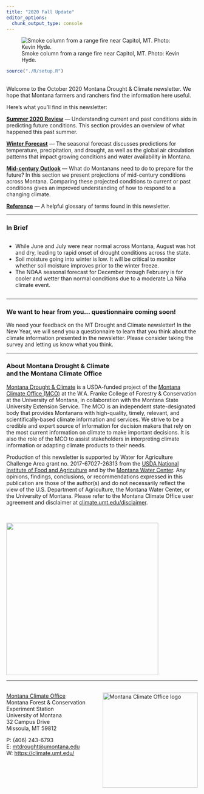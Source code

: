 ```yaml
---
title: "2020 Fall Update"
editor_options: 
  chunk_output_type: console
---
```


![Smoke column from a range fire near Capitol, MT. Photo: Kevin Hyde.](./img/kevin_hyde_range.jpg)

```r
source("./R/setup.R")
```

## {-}

Welcome to the October 2020 Montana Drought & Climate newsletter. We hope that Montana farmers and ranchers find the information here useful.

Here's what you'll find in this newsletter:

[**Summer 2020 Review**](./review.html) --- Understanding current and past conditions aids in predicting future conditions. This section provides an overview of what happened this past summer.

[**Winter Forecast**](./forecast.html) --- The seasonal forecast discusses predictions for temperature, precipitation, and drought, as well as the global air circulation patterns that impact growing conditions and water availability in Montana.

[**Mid-century Outlook**](./midcentury.html) --- What do Montanans need to do to prepare for the future? In this section we present projections of mid-century conditions across Montana. Comparing these projected conditions to current or past conditions gives an improved understanding of how to respond to a changing climate.

[**Reference**](./reference.html) --- A helpful glossary of terms found in this newsletter.

-----

### In Brief {-}

<div style="-webkit-columns: 2 300px;-moz-columns: 2 300px;columns: 2 300px;">
* While June and July were near normal across Montana, August was hot and dry, leading to rapid onset of drought conditions across the state.
* Soil moisture going into winter is low. It will be critical to monitor whether soil moisture improves prior to the winter freeze.
* The NOAA seasonal forecast for December through February is for cooler and wetter than normal conditions due to a moderate La Niña climate event.
</div>

-----

### We want to hear from you… questionnaire coming soon! {-}

We need your feedback on the MT Drought and Climate newsletter! In the New Year, we will send you a questionnaire to learn that you think about the climate information presented in the newsletter. Please consider taking the survey and letting us know what you think.

-----

### About **Montana Drought & Climate**<br>and the **Montana Climate Office** {-}
[Montana Drought & Climate](https://climate.umt.edu/mtdrought/) is a USDA-funded project of the [Montana Climate Office (MCO)](https://climate.umt.edu/) at the W.A. Franke College of Forestry & Conservation at the University of Montana, in collaboration with the Montana State University Extension Service. The MCO is an independent state-designated body that provides Montanans with high-quality, timely, relevant, and scientifically-based climate information and services. We strive to be a credible and expert source of information for decision makers that rely on the most current information on climate to make important decisions. It is also the role of the MCO to assist stakeholders in interpreting climate information or adapting climate products to their needs.

Production of this newsletter is supported by Water for Agriculture Challenge Area grant no. 2017-67027-26313 from the [USDA National Institute of Food and Agriculture](https://nifa.usda.gov/) and by the [Montana Water Center](https://www.montanawatercenter.org/). Any opinions, findings, conclusions, or recommendations expressed in this publication are those of the author(s) and do not necessarily reflect the view of the U.S. Department of Agriculture, the Montana Water Center, or the University of Montana. Please refer to the Montana Climate Office user agreement and disclaimer at [climate.umt.edu/disclaimer](https://climate.umt.edu/disclaimer/).

<br>
<div style="text-align: left;">
![](./img/NIFA_logo.jpg){style="width:400px;"}
</div>

-----

<br>
<a href="https://climate.umt.edu/" target="_blank">
  <img src="./img/MCO_logo.svg" alt="Montana Climate Office logo" style="width:250px;float:right;">
</a>
[Montana Climate Office](https://climate.umt.edu/)<br>
Montana Forest & Conservation Experiment Station<br>
University of Montana<br>
32 Campus Drive<br>
Missoula, MT 59812<br>

P: (406) 243-6793<br>
E: [mtdrought@umontana.edu](mailto:mtdrought@umontana.edu)<br>
W: [https://climate.umt.edu/](https://climate.umt.edu/)
